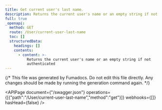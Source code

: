 ```yaml
---
title: Get current user's last name.
description: Returns the current user's name or an empty string if not authenticated
full: true
_openapi:
  method: GET
  route: /User/current-user-last-name
  toc: []
  structuredData:
    headings: []
    contents:
      - content: >-
          Returns the current user's name or an empty string if not
          authenticated
---
```


{/* This file was generated by Fumadocs.
Do not edit this file directly. Any changes should be made by running the generation command again. */}

<APIPage document={"/swagger.json"} operations={[{"path":"/User/current-user-last-name","method":"get"}]} webhooks={[]} hasHead={false} />